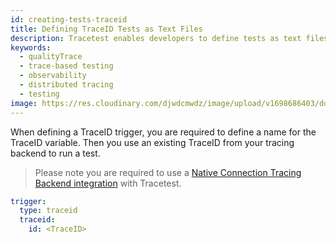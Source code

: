 ```yaml
---
id: creating-tests-traceid
title: Defining TraceID Tests as Text Files
description: Tracetest enables developers to define tests as text files and run them using a CLI. Integrate the execution of tests in your existing CI pipeline.
keywords:
  - qualityTrace
  - trace-based testing
  - observability
  - distributed tracing
  - testing
image: https://res.cloudinary.com/djwdcmwdz/image/upload/v1698686403/docs/Blog_Thumbnail_14_rsvkmo.jpg
---
```


When defining a TraceID trigger, you are required to define a name for the TraceID variable. Then you use an existing TraceID from your tracing backend to run a test.

> Please note you are required to use a [Native Connection Tracing Backend integration](/configuration/connecting-to-data-stores/overview#native-connection-polling) with Tracetest.

```yaml
trigger:
  type: traceid
  traceid:
    id: <TraceID>
```
